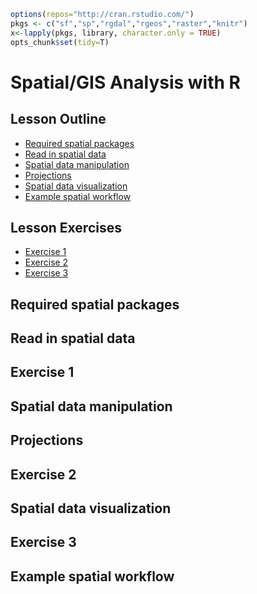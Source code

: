 ```r
options(repos="http://cran.rstudio.com/")
pkgs <- c("sf","sp","rgdal","rgeos","raster","knitr")
x<-lapply(pkgs, library, character.only = TRUE)
opts_chunk$set(tidy=T)
```

# Spatial/GIS Analysis with R

## Lesson Outline
- [Required spatial packages](#required-spatial-packages)
- [Read in spatial data](#read-in-spatial-data)
- [Spatial data manipulation](#spatial-data-manipulation)
- [Projections](#projections)
- [Spatial data visualization](#spatial-data-visualization)
- [Example spatial workflow](#example-spatial-workflow)

## Lesson Exercises
- [Exercise 1](#exercise-1)
- [Exercise 2](#exercise-2)
- [Exercise 3](#exercise-3)

## Required spatial packages

## Read in spatial data

## Exercise 1

## Spatial data manipulation

## Projections

## Exercise 2

## Spatial data visualization

## Exercise 3

## Example spatial workflow


